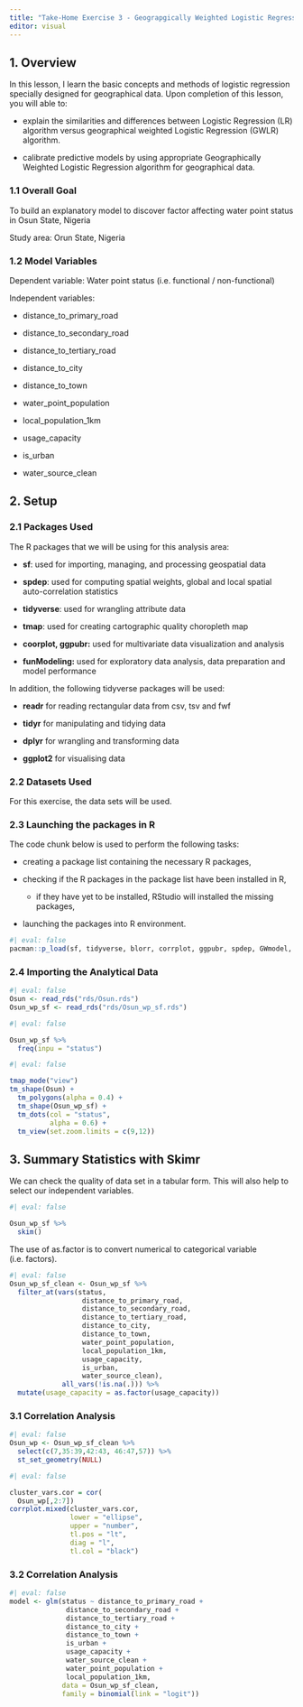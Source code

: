 ```yaml
---
title: "Take-Home Exercise 3 - Geograpgically Weighted Logistic Regression (GWLR) and Application"
editor: visual
---
```


## 1. Overview

In this lesson, I learn the basic concepts and methods of logistic regression specially designed for geographical data. Upon completion of this lesson, you will able to:

-   explain the similarities and differences between Logistic Regression (LR) algorithm versus geographical weighted Logistic Regression (GWLR) algorithm.

-   calibrate predictive models by using appropriate Geographically Weighted Logistic Regression algorithm for geographical data.

### 1.1 Overall Goal

To build an explanatory model to discover factor affecting water point status in Osun State, Nigeria

Study area: Orun State, Nigeria

### **1.2 Model Variables**

Dependent variable: Water point status (i.e. functional / non-functional)

Independent variables:

-   distance_to_primary_road

-   distance_to_secondary_road

-   distance_to_tertiary_road

-   distance_to_city

-   distance_to_town

-   water_point_population

-   local_population_1km

-   usage_capacity

-   is_urban

-   water_source_clean

## 2. Setup

### **2.1** Packages Used

The R packages that we will be using for this analysis area:

-   **sf**: used for importing, managing, and processing geospatial data

-   **spdep**: used for computing spatial weights, global and local spatial auto-correlation statistics

-   **tidyverse**: used for wrangling attribute data

-   **tmap**: used for creating cartographic quality choropleth map

-   **coorplot, ggpubr:** used for multivariate data visualization and analysis

-   **funModeling:** used for exploratory data analysis, data preparation and model performance

In addition, the following tidyverse packages will be used:

-   **readr** for reading rectangular data from csv, tsv and fwf

-   **tidyr** for manipulating and tidying data

-   **dplyr** for wrangling and transforming data

-   **ggplot2** for visualising data

### 2.2 Datasets Used

For this exercise, the data sets will be used.

### 2.3 Launching the packages in R

The code chunk below is used to perform the following tasks:

-   creating a package list containing the necessary R packages,

-   checking if the R packages in the package list have been installed in R,

    -   if they have yet to be installed, RStudio will installed the missing packages,

-   launching the packages into R environment.

```r
#| eval: false
pacman::p_load(sf, tidyverse, blorr, corrplot, ggpubr, spdep, GWmodel, tmap, skimr, caret, funModeling) 
```

### 2.4 Importing the Analytical Data

```r
#| eval: false
Osun <- read_rds("rds/Osun.rds")
Osun_wp_sf <- read_rds("rds/Osun_wp_sf.rds")
```

```r
#| eval: false

Osun_wp_sf %>%
  freq(inpu = "status")
```

```r
#| eval: false

tmap_mode("view")
tm_shape(Osun) + 
  tm_polygons(alpha = 0.4) + 
  tm_shape(Osun_wp_sf) + 
  tm_dots(col = "status",
          alpha = 0.6) +
  tm_view(set.zoom.limits = c(9,12))

```

## 3. Summary Statistics with Skimr

We can check the quality of data set in a tabular form. This will also help to select our independent variables.

```r
#| eval: false

Osun_wp_sf %>%
  skim()

```

The use of as.factor is to convert numerical to categorical variable (i.e. factors).

```r
#| eval: false
Osun_wp_sf_clean <- Osun_wp_sf %>%
  filter_at(vars(status,
                  distance_to_primary_road,
                  distance_to_secondary_road,
                  distance_to_tertiary_road,
                  distance_to_city,
                  distance_to_town,
                  water_point_population,
                  local_population_1km,
                  usage_capacity,
                  is_urban,
                  water_source_clean),
             all_vars(!is.na(.))) %>%
  mutate(usage_capacity = as.factor(usage_capacity))
```

### 3.1 Correlation Analysis

```r
#| eval: false
Osun_wp <- Osun_wp_sf_clean %>%
  select(c(7,35:39,42:43, 46:47,57)) %>%
  st_set_geometry(NULL)

```

```r

#| eval: false

cluster_vars.cor = cor(
  Osun_wp[,2:7])
corrplot.mixed(cluster_vars.cor,
               lower = "ellipse",
               upper = "number",
               tl.pos = "lt",
               diag = "l",
               tl.col = "black")
```

### 3.2 Correlation Analysis

```r
#| eval: false
model <- glm(status ~ distance_to_primary_road +
              distance_to_secondary_road +
              distance_to_tertiary_road + 
              distance_to_city +
              distance_to_town +
              is_urban + 
              usage_capacity + 
              water_source_clean +
              water_point_population +
              local_population_1km,
             data = Osun_wp_sf_clean,
             family = binomial(link = "logit"))
```
